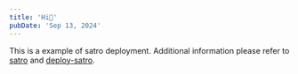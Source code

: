 ```yaml
---
title: 'Hi👋'
pubDate: 'Sep 13, 2024'
---
```


This is a example of satro deployment. Additional information please refer to <a href="https://github.com/sakkyoi/satro" target="_blank">satro</a> and <a href="https://github.com/sakkyoi/deploy-satro" target="_blank">deploy-satro</a>.
